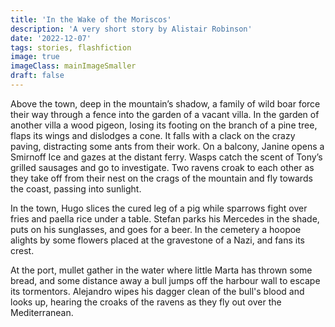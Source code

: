 ```yaml
---
title: 'In the Wake of the Moriscos'
description: 'A very short story by Alistair Robinson'
date: '2022-12-07'
tags: stories, flashfiction
image: true
imageClass: mainImageSmaller
draft: false
---
```


Above the town, deep in the mountain’s shadow, a family of wild boar force their way through a fence into the garden of a vacant villa. In the garden of another villa a wood pigeon, losing its footing on the branch of a pine tree, flaps its wings and dislodges a cone. It falls with a clack on the crazy paving, distracting some ants from their work. On a balcony, Janine opens a Smirnoff Ice and gazes at the distant ferry. Wasps catch the scent of Tony’s grilled sausages and go to investigate. Two ravens croak to each other as they take off from their nest on the crags of the mountain and fly towards the coast, passing into sunlight.

In the town, Hugo slices the cured leg of a pig while sparrows fight over fries and paella rice under a table. Stefan parks his Mercedes in the shade, puts on his sunglasses, and goes for a beer. In the cemetery a hoopoe alights by some flowers placed at the gravestone of a Nazi, and fans its crest.

At the port, mullet gather in the water where little Marta has thrown some bread, and some distance away a bull jumps off the harbour wall to escape its tormentors. Alejandro wipes his dagger clean of the bull's blood and looks up, hearing the croaks of the ravens as they fly out over the Mediterranean.